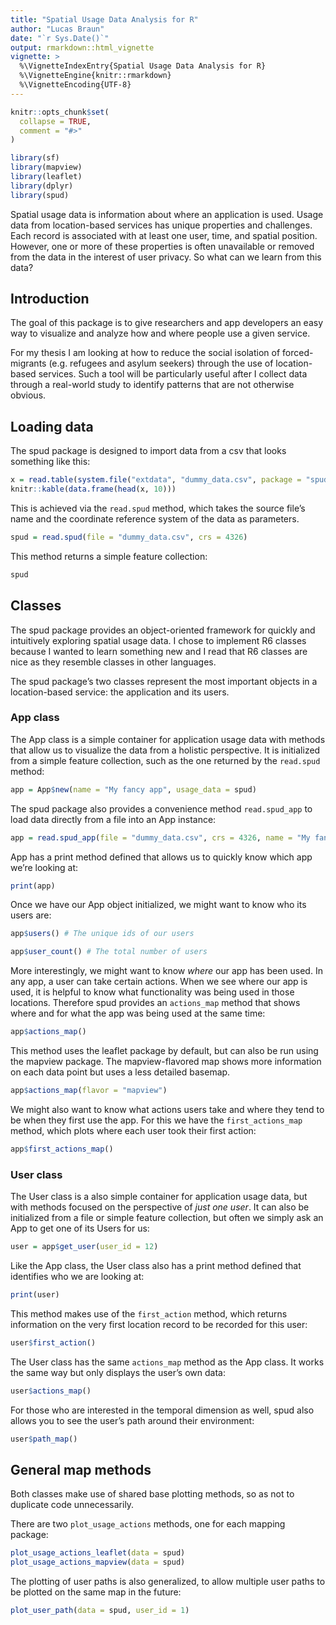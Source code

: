 ```yaml
---
title: "Spatial Usage Data Analysis for R"
author: "Lucas Braun"
date: "`r Sys.Date()`"
output: rmarkdown::html_vignette
vignette: >
  %\VignetteIndexEntry{Spatial Usage Data Analysis for R}
  %\VignetteEngine{knitr::rmarkdown}
  %\VignetteEncoding{UTF-8}
---
```


```r
knitr::opts_chunk$set(
  collapse = TRUE,
  comment = "#>"
)
```

```r
library(sf)
library(mapview)
library(leaflet)
library(dplyr)
library(spud)
```

Spatial usage data is information about where an application is used. Usage data from location-based services has unique properties and challenges. Each record is associated with at least one user, time, and spatial position. However, one or more of these properties is often unavailable or removed from the data in the interest of user privacy. So what can we learn from this data?

## Introduction

The goal of this package is to give researchers and app developers an easy way to visualize and analyze how and where people use a given service.

For my thesis I am looking at how to reduce the social isolation of forced-migrants (e.g. refugees and asylum seekers) through the use of location-based services. Such a tool will be particularly useful after I collect data through a real-world study to identify patterns that are not otherwise obvious.

## Loading data

The spud package is designed to import data from a csv that looks something like this:

```r
x = read.table(system.file("extdata", "dummy_data.csv", package = "spud"), header = TRUE, sep = ",")
knitr::kable(data.frame(head(x, 10)))
```

This is achieved via the `read.spud` method, which takes the source file's name and the coordinate reference system of the data as parameters.

```r
spud = read.spud(file = "dummy_data.csv", crs = 4326)
```

This method returns a simple feature collection:

```r
spud
```

## Classes

The spud package provides an object-oriented framework for quickly and intuitively exploring spatial usage data. I chose to implement R6 classes because I wanted to learn something new and I read that R6 classes are nice as they resemble classes in other languages.

The spud package's two classes represent the most important objects in a location-based service: the application and its users.

### App class

The App class is a simple container for application usage data with methods that allow us to visualize the data from a holistic perspective. It is initialized from a simple feature collection, such as the one returned by the `read.spud` method:

```r
app = App$new(name = "My fancy app", usage_data = spud)
```

The spud package also provides a convenience method `read.spud_app` to load data directly from a file into an App instance:

```r
app = read.spud_app(file = "dummy_data.csv", crs = 4326, name = "My fancy app")
```

App has a print method defined that allows us to quickly know which app we're looking at:

```r
print(app)
```

Once we have our App object initialized, we might want to know who its users are:

```r
app$users() # The unique ids of our users
```

```r
app$user_count() # The total number of users
```

More interestingly, we might want to know _where_ our app has been used. In any app, a user can take certain actions. When we see where our app is used, it is helpful to know what functionality was being used in those locations. Therefore spud provides an `actions_map` method that shows where and for what the app was being used at the same time:

```r
app$actions_map()
```

This method uses the leaflet package by default, but can also be run using the mapview package. The mapview-flavored map shows more information on each data point but uses a less detailed basemap.

```r
app$actions_map(flavor = "mapview")
```

We might also want to know what actions users take and where they tend to be when they first use the app. For this we have the `first_actions_map` method, which plots where each user took their first action:

```r
app$first_actions_map()
```

### User class

The User class is a also simple container for application usage data, but with methods focused on the perspective of _just one user_. It can also be initialized from a file or simple feature collection, but often we simply ask an App to get one of its Users for us:

```r
user = app$get_user(user_id = 12)
```

Like the App class, the User class also has a print method defined that identifies who we are looking at:

```r
print(user)
```

This method makes use of the `first_action` method, which returns information on the very first location record to be recorded for this user:

```r
user$first_action()
```

The User class has the same `actions_map` method as the App class. It works the same way but only displays the user's own data:

```r
user$actions_map()
```

For those who are interested in the temporal dimension as well, spud also allows you to see the user's path around their environment:

```r
user$path_map()
```


## General map methods

Both classes make use of shared base plotting methods, so as not to duplicate code unnecessarily.

There are two `plot_usage_actions` methods, one for each mapping package:

```r
plot_usage_actions_leaflet(data = spud)
plot_usage_actions_mapview(data = spud)
```

The plotting of user paths is also generalized, to allow multiple user paths to be plotted on the same map in the future:

```r
plot_user_path(data = spud, user_id = 1)
```

